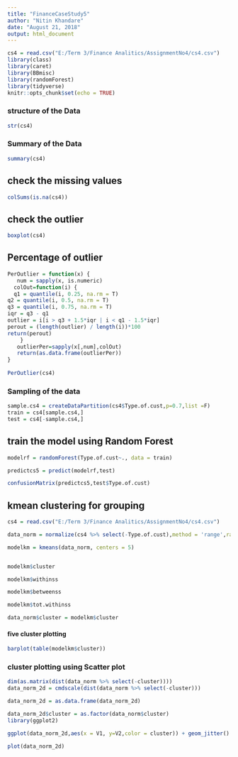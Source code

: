 ---
title: "FinanceCaseStudy5"
author: "Nitin Khandare"
date: "August 21, 2018"
output: html_document
---

```{r setup, include=FALSE}
cs4 = read.csv("E:/Term 3/Finance Analitics/AssignmentNo4/cs4.csv")
library(class)
library(caret)
library(BBmisc)
library(randomForest)
library(tidyverse)
knitr::opts_chunk$set(echo = TRUE)
```

### structure of the Data
```{r}
str(cs4)
```
### Summary of the Data
```{r}
summary(cs4)
```


## check the missing values

```{r}

colSums(is.na(cs4))
```


## check the outlier
```{r}

boxplot(cs4)
```


## Percentage of outlier
```{r}

PerOutlier = function(x) {
   num = sapply(x, is.numeric)
  colOut=function(i) {
  q1 = quantile(i, 0.25, na.rm = T)
q2 = quantile(i, 0.5, na.rm = T)
q3 = quantile(i, 0.75, na.rm = T)
iqr = q3 - q1
outlier = i[i > q3 + 1.5*iqr | i < q1 - 1.5*iqr]
perout = (length(outlier) / length(i))*100
return(perout)
    }
   outlierPer=sapply(x[,num],colOut)
   return(as.data.frame(outlierPer))
}
 
PerOutlier(cs4)
```


### Sampling of the data
```{r}
sample.cs4 = createDataPartition(cs4$Type.of.cust,p=0.7,list =F)
train = cs4[sample.cs4,]
test = cs4[-sample.cs4,]
```

## train the model using Random Forest
```{r}
modelrf = randomForest(Type.of.cust~., data = train)

predictcs5 = predict(modelrf,test)

confusionMatrix(predictcs5,test$Type.of.cust)
```

## kmean clustering for grouping 
```{r}
cs4 = read.csv("E:/Term 3/Finance Analitics/AssignmentNo4/cs4.csv")

data_norm = normalize(cs4 %>% select(-Type.of.cust),method = 'range',range = c(0,1))

modelkm = kmeans(data_norm, centers = 5)


modelkm$cluster

modelkm$withinss

modelkm$betweenss

modelkm$tot.withinss

data_norm$cluster = modelkm$cluster
```

#### five cluster plotting
```{r}
barplot(table(modelkm$cluster))
```

### cluster plotting using Scatter plot
```{r}
dim(as.matrix(dist(data_norm %>% select(-cluster))))
data_norm_2d = cmdscale(dist(data_norm %>% select(-cluster)))

data_norm_2d = as.data.frame(data_norm_2d)

data_norm_2d$cluster = as.factor(data_norm$cluster)
library(ggplot2)

ggplot(data_norm_2d,aes(x = V1, y=V2,color = cluster)) + geom_jitter()

```

```{r}

plot(data_norm_2d)
```

